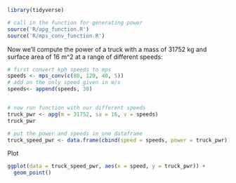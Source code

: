 

```r
library(tidyverse)
```


```r
# call in the function for generating power
source('R/apg_function.R')
source('R/mps_conv_function.R')
```


Now we'll compute the power of a truck with a mass of 31752 kg and surface area of 16 m^2 at a range of different speeds: 

```r
# first convert kph speeds to mps
speeds <- mps_conv(c(80, 120, 40, 5))
# add on the only speed given in m/s
speeds<- append(speeds, 30)


# now run function with our different speeds
truck_pwr <- apg(m = 31752, sa = 16, v = speeds)
truck_pwr

# put the power and speeds in one dataframe
truck_speed_pwr <- data.frame(cbind(speed = speeds, power = truck_pwr))
```


Plot
```r
ggplot(data = truck_speed_pwr, aes(x = speed, y = truck_pwr)) +
  geom_point() 
```

